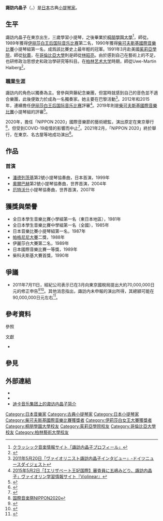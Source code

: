 {{noteTA|G1=Music}}
{{infobox musical artist
| name                = 諏訪内 晶子
| image               =
| caption             =
| image_size          =
| background          = non_vocal_instrumentalist
| birth_name          = 
| native_name         =
| birth_date          = {{Birth date and age|1972|2|7}}
| origin              =
| instrument          = [[小提琴|小提琴]]
| genre               = [[古典音樂|古典音樂]]
| occupation          = 演奏家
| years_active        = 1990年迄今 
| label               = [[迪卡唱片|Decca]]
| website             = [http://www.universal-music.co.jp/classics/artist/akiko-suwanai/index.html 環球音樂]
}}

'''諏訪内晶子'''（{{jpn|j=諏訪内 晶子|hg=すわない あきこ|rm=Suwanai Akiko}}，{{bd|1972年|2月7日||}}）是[[日本|日本]]古典[[小提琴家|小提琴家]]。

== 生平 ==
諏訪内晶子在東京出生，三歲學習小提琴，之後畢業於[[桐朋學園大學|桐朋學園大學]]<ref>[https://web.archive.org/web/20210204065954/http://kousin242.sakura.ne.jp/blogs/ccc/%E3%82%A2%E3%82%B8%E3%82%A2/%E6%97%A5%E6%9C%AC/violin%E5%A5%8F%E8%80%85/174-2/ クラッシック音楽情報サイト「諏訪内晶子プロフィール」]</ref>，師從{{link-jp|江藤俊哉|江藤俊哉}}。1989年獲得[[伊丽莎白王后国际音乐比赛|伊丽莎白王后国际音乐比赛]]第二名{{Sfn|諏訪内晶子|2000|p=26, 37}}，1990年獲得[[柴可夫斯基國際音樂比賽|柴可夫斯基國際音樂比賽]]小提琴組第一名，成爲該比賽史上最年輕的冠軍{{Sfn|諏訪内晶子|2000|p=40-42、52-53、62}}。1991年3月赴美國[[茱莉亞學院|茱莉亞學院]]，師從[[多罗西·迪蕾|狄蕾]]{{Sfn|諏訪内晶子|2000|pp=102-104}}，在[[哥倫比亞大學|哥倫比亞大學]]則是師從[[林昭亮|林昭亮]]。由於感到自己在藝術上的不足，也研修政治思想史和政治學研究等科目。在[[柏林艺术大学|柏林艺术大学]]時期，師從Uwe-Martin Haiberg<ref>{{cite web| author=| title=Biography| url=http://www.universal-music.co.jp/classics/artist/akiko-suwanai/biography.html| date=| accessdate=2009-08-17| archive-date=2012-06-03| archive-url=https://web.archive.org/web/20120603152054/http://www.universal-music.co.jp/classics/artist/akiko-suwanai/biography.html| dead-url=no}}</ref>。

=== 職業生涯 ===
諏訪内的角色以獨奏為主。曾參與齊藤紀念樂團，但當時就感到自己的音色並不適合樂團，此後便致力於成為一名獨奏家{{Sfn|諏訪内晶子|2000|p=219-223}}。她主要在巴黎活動<ref>[https://web.archive.org/web/20200110215501/http://www.newsdigest.de/newsde/features/3537-akiko-suwanai-violinist-interview/ 2011年5月20日「ヴァイオリニスト諏訪内晶子インタビュー」-ドイツニュースダイジェスト]</ref>。2012年和2015年，連續擔任[[伊丽莎白王后国际音乐比赛|伊丽莎白王后国际音乐比赛]]評審<ref>[https://web.archive.org/web/20150505050233/http://violinear.com:80/2015-queen-elisabeth-competition-jury-announced/ 2015年5月2日「【エリザベート王妃国際】審査員に五嶋みどり、諏訪内晶子」ヴァイオリン学習情報サイト『Violinear』]</ref>。2019年則是[[柴可夫斯基國際音樂比賽|柴可夫斯基國際音樂比賽]]小提琴組的評審<ref>{{Cite web |url=https://hibiclassic.com/news/7504/ |title=諏訪内晶子が芸術監督を務める『国際音楽祭NIPPON 2020』記者会見-ひびクラシック |date=2019-09-13 |archiveurl=https://archive.ph/wip/WG9QS |archivedate=2021-03-12 |accessdate=2021-03-12}}</ref>。

2020年，擔任「NIPPON 2020」國際音樂節的藝術總監，演出原定在東京舉行<ref>{{Cite web |url = https://web.archive.org/web/20191116055633/https://www.japanarts.co.jp/imfn/information/04/|title = 国際音楽祭 NIPPON 2020|website = www.japanarts.co.jp|publisher = japan arts|date = |accessdate = 2020-02-03}}</ref>，但受到COVID-19疫情的影響而中止<ref>{{Cite web |url = https://web.archive.org/web/20200304092620/https://www.japanarts.co.jp/news/news.php?id=4777|title = 「国際音楽祭NIPPON2020」公演中止・チケット払い戻しのお知らせ|website = www.japanarts.co.jp|publisher = ジャパンアーツ|date = |accessdate = 2020-03-03}}</ref>。2021年2月，「NIPPON 2020」終於舉行，在東京、名古屋等地成功演出<ref>[https://www.japanarts.co.jp/special/imfn/ 国際音楽祭NIPPON2020]</ref>。

== 作品 ==
=== 首演 ===
* [[克里斯托弗·潘德列茨基|潘德列茨基]]第2號小提琴協奏曲，日本首演，1999年
* [[列拉·奧爾巴赫|奧爾巴赫]]第2號小提琴協奏曲，世界首演，2004年
* [[厄特沃什·彼得|厄特沃什]]小提琴協奏曲，世界首演，2007年

== 獲獎與榮譽 ==
* 全日本學生音樂比賽小學組第一名（東日本地區），1981年
* 全日本學生音樂比賽中學組第一名（全國），1985年
* 日本音樂比賽小提琴組第一名，1987年
* [[帕格尼尼小提琴大賽|帕格尼尼大賽]]二獎，1988年
* 伊麗莎白大賽第二名，1989年
* 日本國際音樂比賽一等獎，1989年
* 柴科夫斯基大賽首獎，1990年

== 爭議 ==
* 2011年7月11日，經紀公司表示已在3月向東京國稅局提出大約70,000,000日元的修正申告<ref>{{Cite web|title=諏訪内晶子の海外所得申告に関する報道について|url=https://www.kajimotomusic.com/news/2011/07/12/post-292.php|date=2011-07-12|language=ja|archive-url=https://web.archive.org/web/20110717012113/https://www.kajimotomusic.com/news/2011/07/12/post-292.php|archive-date=2011-07-17|dead-url=yes}}</ref><ref>{{Cite web|title=Classical violinist Akiko Suwanai's £240,000 unpaid tax bill|url=https://www.telegraph.co.uk/news/worldnews/asia/japan/8634895/Classical-violinist-Akiko-Suwanais-240000-unpaid-tax-bill.html|accessdate=2021-09-10|author=Danielle Demetriou|date=2011-07-13|publisher=[[每日电讯报|The Telegraph]]}}</ref>。其他消息指出，諏訪内未申報的演出所得，其總額可能在90,000,000日元左右<ref>{{Cite news |url=http://www.tokyo-np.co.jp/article/national/news/CK2011071202000191.html |title=諏訪内さん所得隠し バイオリン奏者海外報酬の7000万円 |newspaper=東京新聞 TOKYO Web |publisher=中日新聞社 |date=2011-07-12 |archiveurl=https://web.archive.org/web/20110714062150/http://www.tokyo-np.co.jp/article/national/news/CK2011071202000191.html |archivedate=2011-07-14}}</ref>。

== 參考資料 ==
;參照
{{Reflist|2}}

;文獻
* {{Cite book|author= 諏訪内晶子|year= 2000|title= ヴァイオリンと翔る|publisher=NHK出版|series=NHKライブラリー 112|ISBN=4-14-084112-5| |ref={{SfnRef|諏訪内晶子|2000}} }}

== 參見 ==
{{Portal box|古典音樂}}

== 外部連結 ==
* {{官方网站|https://www.universal-music.co.jp/akiko-suwanai/}}{{ja icon}}
* {{Discogs artist|522739}}
* [https://web.archive.org/web/20070928021242/http://www.deccaclassics.com/artists/suwanai/biog.html 迪卡音乐集团上的诹访内晶子简介]{{en}}

{{Authority control}}

{{DEFAULTSORT: Suwanai, Akiko}}
[[Category:日本音樂家|Category:日本音樂家]]
[[Category:古典小提琴家|Category:古典小提琴家]]
[[Category:日本小提琴家|Category:日本小提琴家]]
[[Category:柴可夫斯基國際音樂比賽獲獎者|Category:柴可夫斯基國際音樂比賽獲獎者]]
[[Category:伊莉莎白女王大賽獲獎者|Category:伊莉莎白女王大賽獲獎者]]
[[Category:桐朋學園大學校友|Category:桐朋學園大學校友]]
[[Category:茱莉亞學院校友|Category:茱莉亞學院校友]]
[[Category:哥倫比亞大學校友|Category:哥倫比亞大學校友]]
[[Category:柏林藝術大學校友|Category:柏林藝術大學校友]]